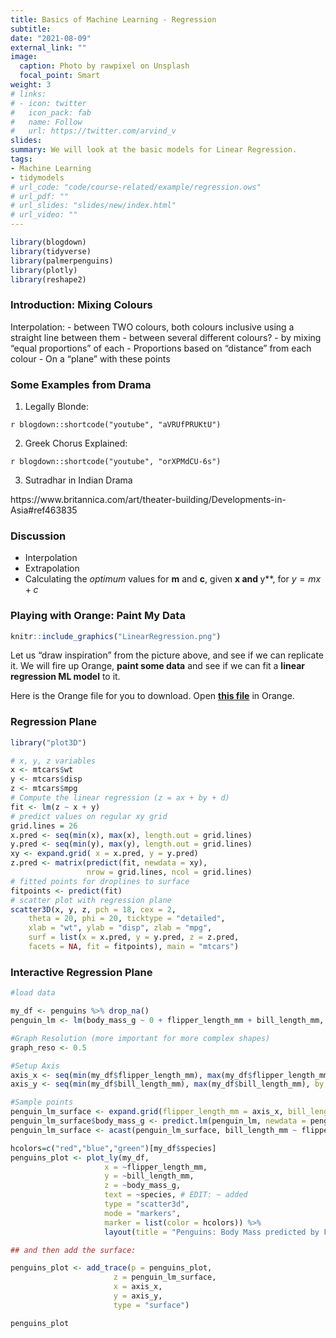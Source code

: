 ```yaml
---
title: Basics of Machine Learning - Regression
subtitle: 
date: "2021-08-09"
external_link: ""
image:
  caption: Photo by rawpixel on Unsplash
  focal_point: Smart
weight: 3
# links:
# - icon: twitter
#   icon_pack: fab
#   name: Follow
#   url: https://twitter.com/arvind_v
slides:
summary: We will look at the basic models for Linear Regression.
tags:
- Machine Learning
- tidymodels
# url_code: "code/course-related/example/regression.ows"
# url_pdf: ""
# url_slides: "slides/new/index.html"
# url_video: ""
---
```



```r
library(blogdown)
library(tidyverse)
library(palmerpenguins)
library(plotly)
library(reshape2)
```


### Introduction: Mixing Colours

Interpolation: 
- between TWO colours, both colours inclusive using a straight line between them 
- between several different colours?
  - by mixing "equal proportions" of each
  - Proportions based on "distance" from each colour
  - On a "plane" with these points


### Some Examples from Drama

1. Legally Blonde: 

`r blogdown::shortcode("youtube", "aVRUfPRUKtU")`

2. Greek Chorus Explained: 

`r blogdown::shortcode("youtube", "orXPMdCU-6s")`

3. Sutradhar in Indian Drama

https://www.britannica.com/art/theater-building/Developments-in-Asia#ref463835

### Discussion

- Interpolation
- Extrapolation
- Calculating the *optimum * values for **m** and **c**, given **x and **y**, for $y = mx + c$

### Playing with Orange: Paint My Data

```r

knitr::include_graphics("LinearRegression.png")

```

Let us "draw inspiration" from the picture above, and see if we can replicate it. We will fire up Orange, **paint some data** and see if we can fit a **linear regression ML model** to it. 

Here is the Orange file for you to download. Open [**this file**](LinearRegression.ows) in Orange. 


### Regression Plane

```r

library("plot3D")

# x, y, z variables
x <- mtcars$wt
y <- mtcars$disp
z <- mtcars$mpg
# Compute the linear regression (z = ax + by + d)
fit <- lm(z ~ x + y)
# predict values on regular xy grid
grid.lines = 26
x.pred <- seq(min(x), max(x), length.out = grid.lines)
y.pred <- seq(min(y), max(y), length.out = grid.lines)
xy <- expand.grid( x = x.pred, y = y.pred)
z.pred <- matrix(predict(fit, newdata = xy), 
                 nrow = grid.lines, ncol = grid.lines)
# fitted points for droplines to surface
fitpoints <- predict(fit)
# scatter plot with regression plane
scatter3D(x, y, z, pch = 18, cex = 2, 
    theta = 20, phi = 20, ticktype = "detailed",
    xlab = "wt", ylab = "disp", zlab = "mpg",  
    surf = list(x = x.pred, y = y.pred, z = z.pred,  
    facets = NA, fit = fitpoints), main = "mtcars")
```


### Interactive Regression Plane

```r
#load data

my_df <- penguins %>% drop_na()
penguin_lm <- lm(body_mass_g ~ 0 + flipper_length_mm + bill_length_mm, data = my_df)
```


```r
#Graph Resolution (more important for more complex shapes)
graph_reso <- 0.5

#Setup Axis
axis_x <- seq(min(my_df$flipper_length_mm), max(my_df$flipper_length_mm), by = graph_reso)
axis_y <- seq(min(my_df$bill_length_mm), max(my_df$bill_length_mm), by = graph_reso)

#Sample points
penguin_lm_surface <- expand.grid(flipper_length_mm = axis_x, bill_length_mm = axis_y,KEEP.OUT.ATTRS = F)
penguin_lm_surface$body_mass_g <- predict.lm(penguin_lm, newdata = penguin_lm_surface)
penguin_lm_surface <- acast(penguin_lm_surface, bill_length_mm ~ flipper_length_mm, value.var = "body_mass_g") #y ~ x

```


```r
hcolors=c("red","blue","green")[my_df$species]
penguins_plot <- plot_ly(my_df, 
                     x = ~flipper_length_mm, 
                     y = ~bill_length_mm, 
                     z = ~body_mass_g,
                     text = ~species, # EDIT: ~ added
                     type = "scatter3d", 
                     mode = "markers",
                     marker = list(color = hcolors)) %>% 
                     layout(title = "Penguins: Body Mass predicted by Flipper Length and Bill Length")

## and then add the surface:

penguins_plot <- add_trace(p = penguins_plot,
                       z = penguin_lm_surface,
                       x = axis_x,
                       y = axis_y,
                       type = "surface")

penguins_plot

```

